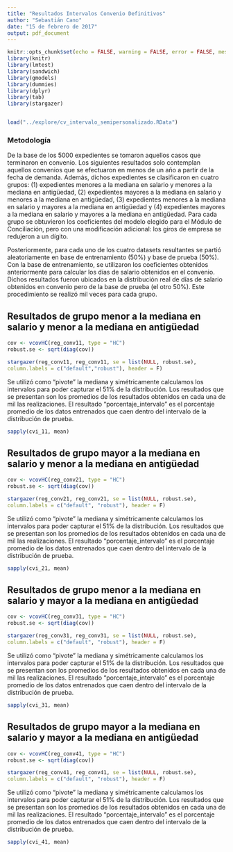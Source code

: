 ```yaml
---
title: "Resultados Intervalos Convenio Definitivos"
author: "Sebastián Cano"
date: "15 de febrero de 2017"
output: pdf_document
---
```


```r
knitr::opts_chunk$set(echo = FALSE, warning = FALSE, error = FALSE, message = FALSE)
library(knitr)
library(lmtest)
library(sandwich)
library(gmodels)
library(dummies)
library(dplyr)
library(tab)
library(stargazer)


load("../explore/cv_intervalo_semipersonalizado.RData") 
```


### Metodología

De la base de los 5000 expedientes se tomaron aquellos casos que terminaron en convenio. Los siguientes resultados solo contemplan aquellos convenios que se efectuaron en menos de un año a partir de la fecha de demanda. Además, dichos expedientes se clasificaron en cuatro grupos: (1) expedientes menores a la mediana en salario y menores a la mediana en antigüedad, (2) expedientes mayores a la mediana en salario y menores a la mediana en antigüedad, (3) expedientes menores a la mediana en salario y mayores a la mediana en antigüedad y (4) expedientes mayores a la mediana en salario y mayores a la mediana en antigüedad. Para cada grupo se obtuvieron los coeficientes del modelo elegido para el Módulo de Conciliación, pero con una modificación adicional: los giros de empresa se redujeron a un dígito. 

Posteriormente, para cada uno de los cuatro datasets resultantes se partió aleatoriamente en base de entrenamiento (50%) y base de prueba (50%). Con la base de entrenamiento, se utilizaron los coeficientes obtenidos anteriormente para calcular los días de salario obtenidos en el convenio. Dichos resultados fueron ubicados en la distribución real de días de salario obtenidos en convenio pero de la base de prueba (el otro 50%). Este procedimiento se realizó mil veces para cada grupo. 

## Resultados de grupo menor a la mediana en salario y menor a la mediana en antigüedad

```r
cov <- vcovHC(reg_conv11, type = "HC")
robust.se <- sqrt(diag(cov))
```

```r
stargazer(reg_conv11, reg_conv11, se = list(NULL, robust.se),
column.labels = c("default","robust"), header = F)
```


Se utilizó como "pivote" la mediana y simétricamente calculamos los intervalos para poder capturar el 51% de la distribución. Los resultados que se presentan son los promedios de los resultados obtenidos en cada una de mil las realizaciones. El resultado "porcentaje_intervalo" es el porcentaje promedio de los datos entrenados que caen dentro del intervalo de la distribución de prueba. 
```r
sapply(cvi_11, mean)
```

## Resultados de grupo mayor a la mediana en salario y menor a la mediana en antigüedad
```r
cov <- vcovHC(reg_conv21, type = "HC")
robust.se <- sqrt(diag(cov))
```

```r
stargazer(reg_conv21, reg_conv21, se = list(NULL, robust.se),
column.labels = c("default", "robust"), header = F)
```


Se utilizó como "pivote" la mediana y simétricamente calculamos los intervalos para poder capturar el 51% de la distribución. Los resultados que se presentan son los promedios de los resultados obtenidos en cada una de mil las realizaciones. El resultado "porcentaje_intervalo" es el porcentaje promedio de los datos entrenados que caen dentro del intervalo de la distribución de prueba. 
```r
sapply(cvi_21, mean)
```


## Resultados de grupo menor a la mediana en salario y mayor a la mediana en antigüedad
```r
cov <- vcovHC(reg_conv31, type = "HC")
robust.se <- sqrt(diag(cov))
```

```r
stargazer(reg_conv31, reg_conv31, se = list(NULL, robust.se),
column.labels = c("default", "robust"), header = F)
```

Se utilizó como "pivote" la mediana y simétricamente calculamos los intervalos para poder capturar el 51% de la distribución. Los resultados que se presentan son los promedios de los resultados obtenidos en cada una de mil las realizaciones. El resultado "porcentaje_intervalo" es el porcentaje promedio de los datos entrenados que caen dentro del intervalo de la distribución de prueba. 
```r
sapply(cvi_31, mean)
```


## Resultados de grupo mayor a la mediana en salario y mayor a la mediana en antigüedad
```r
cov <- vcovHC(reg_conv41, type = "HC")
robust.se <- sqrt(diag(cov))
```

```r
stargazer(reg_conv41, reg_conv41, se = list(NULL, robust.se),
column.labels = c("default", "robust"), header = F)
``` 

Se utilizó como "pivote" la mediana y simétricamente calculamos los intervalos para poder capturar el 51% de la distribución. Los resultados que se presentan son los promedios de los resultados obtenidos en cada una de mil las realizaciones. El resultado "porcentaje_intervalo" es el porcentaje promedio de los datos entrenados que caen dentro del intervalo de la distribución de prueba. 
```r
sapply(cvi_41, mean)
```